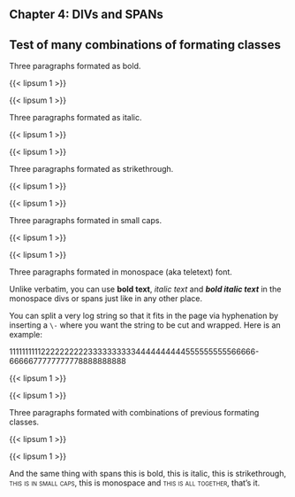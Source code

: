 :::{.chapter}
# Chapter 4: DIVs and SPANs
## Test of many combinations of formating classes
:::

:::{.bold}
Three paragraphs formated as bold.

{{< lipsum 1 >}}

{{< lipsum 1 >}}
:::

:::{.italic}
Three paragraphs formated as italic.

{{< lipsum 1 >}}

{{< lipsum 1 >}}
:::

:::{.strikethrough}
Three paragraphs formated as strikethrough.

{{< lipsum 1 >}}

{{< lipsum 1 >}}
:::

:::{.smallcaps}
Three paragraphs formated in small caps.

{{< lipsum 1 >}}

{{< lipsum 1 >}}
:::

:::{.monospace}
Three paragraphs formated in monospace (aka teletext) font.

Unlike verbatim, you can use **bold text**, *italic text* and ***bold italic
text*** in the monospace divs or spans just like in any other place.

You can split a very log string so that it fits in the page via hyphenation by
inserting a `\-` where you want the string to be cut and wrapped. Here is an
example:

1111111111222222222233333333334444444444555555555566666\-6666677777777778888888888

{{< lipsum 1 >}}

{{< lipsum 1 >}}
:::

:::{.bold .italic .strikethrough .smallcaps}
Three paragraphs formated with combinations of previous formating classes.

{{< lipsum 1 >}}

{{< lipsum 1 >}}
:::

And the same thing with spans [this is bold]{.bold}, [this is italic]{.italic},
[this is strikethrough]{.strikethrough}, [this is in small caps]{.smallcaps},
[this is monospace]{.monospace} and
[this is all together]{.bold .italic .strikethrough .smallcaps}, that's it.
